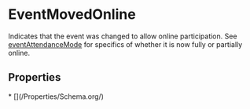 # EventMovedOnline

Indicates that the event was changed to allow online participation. See <a class="localLink" href="/eventAttendanceMode">eventAttendanceMode</a> for specifics of whether it is now fully or partially online.

## Properties

<Grid>
* [](/Properties/Schema.org/)

</Grid>


